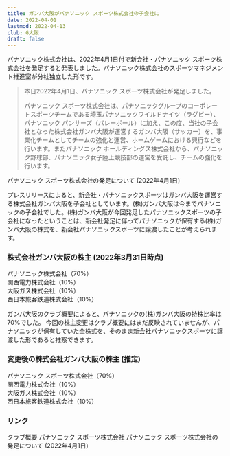 ```yaml
---
title: ガンバ大阪がパナソニック スポーツ株式会社の子会社に
date: 2022-04-01
lastmod: 2022-04-13
club: G大阪
draft: false
---
```


パナソニック株式会社は、2022年4月1日付で新会社・パナソニック スポーツ株式会社を発足すると発表しました。パナソニック株式会社のスポーツマネジメント推進室が分社独立した形です。

> 本日2022年4月1日、パナソニック スポーツ株式会社が発足しました。
>
> パナソニック スポーツ株式会社は、パナソニックグループのコーポレートスポーツチームである埼玉パナソニックワイルドナイツ（ラグビー）、パナソニック パンサーズ（バレーボール）に加え、この度、当社の子会社となった株式会社ガンバ大阪が運営するガンバ大阪（サッカー）を、事業化チームとしてチームの強化と運営、ホームゲームにおける興行などを行います。またパナソニック ホールディングス株式会社から、パナソニック野球部、パナソニック女子陸上競技部の運営を受託し、チームの強化を行います。

<PanelLink to="https://news.panasonic.com/jp/press/data/2022/04/jn220401-2/jn220401-2.html">
  パナソニック スポーツ株式会社の発足について (2022年4月1日)
</PanelLink>

プレスリリースによると、新会社・パナソニックスポーツはガンバ大阪を運営する株式会社ガンバ大阪を子会社としています。(株)ガンバ大阪は今までパナソニックの子会社でした。(株)ガンバ大阪が今回発足したパナソニックスポーツの子会社になったということは、新会社発足に伴ってパナソニックが保有する(株)ガンバ大阪の株式を、新会社パナソニックスポーツに譲渡したことが考えられます。

### 株式会社ガンバ大阪の株主 (2022年3月31日時点)

パナソニック株式会社（70%）  
関西電力株式会社（10%）  
大阪ガス株式会社（10%）  
西日本旅客鉄道株式会社（10%）

ガンバ大阪のクラブ概要によると、パナソニックの(株)ガンバ大阪の持株比率は70%でした。
今回の株主変更はクラブ概要にはまだ反映されていませんが、パナソニックが保有していた全株式を、そのまま新会社パナソニックスポーツに譲渡した形であると推察できます。

### 変更後の株式会社ガンバ大阪の株主 (推定)

パナソニック スポーツ株式会社（70%）  
関西電力株式会社（10%）  
大阪ガス株式会社（10%）  
西日本旅客鉄道株式会社（10%）

### リンク

<PanelLink to="https://www.gamba-osaka.net/c/club/club.html">
  クラブ概要
</PanelLink>

<PanelLink to="https://panasonic.co.jp/sports/corporate/">
  パナソニック スポーツ株式会社
</PanelLink>

<PanelLink to="https://news.panasonic.com/jp/press/data/2022/04/jn220401-2/jn220401-2.html">
  パナソニック スポーツ株式会社の発足について (2022年4月1日)
</PanelLink>
